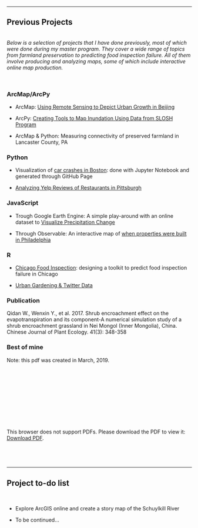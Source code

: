 ------------------------------------------------------------------------------- 




## Previous Projects {.tabset}

<br>
_Below is a selection of projects that I have done previously, most of which were done during my master program. They cover a wide range of topics from farmland preservation to predicting food inspection failure. All of them involve producing and analyzing maps, some of which include interactive online map production._

<br>

### ArcMap/ArcPy



* ArcMap: [Using Remote Sensing to Depict Urban Growth in Beijing](https://drive.google.com/file/d/11ozqnC0L43qK7s1oA31ukD345YNP5w_E/view?usp=sharing)

* ArcPy: [Creating Tools to Map Inundation Using Data from SLOSH Program](https://drive.google.com/open?id=17MmY-m2rLA75zV4NcUpxYbIfEhfrEr0M)

* ArcMap & Python: Measuring connectivity of preserved farmland in Lancaster County, PA



### Python

* Visualization of [car crashes in Boston](https://wxyang007.github.io/datavizmusa620/MUSA620_final/): done with Jupyter Notebook and generated through GitHub Page


* [Analyzing Yelp Reviews of Restaurants in Pittsburgh](yelp.html)





### JavaScript

* Trough Google Earth Engine: A simple play-around with an online dataset to [Visualize Precipitation Change](https://drive.google.com/file/d/1ds8HpX7YqJvhhdkAaZpFBrAT_2koqJWp/view?usp=sharing)


* Through Observable: An interactive map of [when properties were built in Philadelphia](https://observablehq.com/@wenxinyang/musa620-assignment6-part-ii)



### R

* [Chicago Food Inspection](musa507final.html): designing a toolkit to predict food inspection failure in Chicago


* [Urban Gardening & Twitter Data](https://drive.google.com/file/d/1e8l0Jd63YBEMhyl_kCfKUU-txfJUl5X7/view?usp=sharing)


### Publication

Qidan W., Wenxin Y., et al. 2017. Shrub encroachment effect on the evapotranspiration and its component-A numerical simulation study of a shrub encroachment grassland in Nei Mongol (Inner Mongolia), China. Chinese Journal of Plant Ecology. 41(3): 348-358


### Best of mine

Note: this pdf was created in March, 2019.

<object data="/pics/Wenxin_Yang.pdf" type="application/pdf" width="1000px" height="500px">
    <embed src="/pics/Wenxin_Yang.pdf">
        <p>This browser does not support PDFs. Please download the PDF to view it: <a href="/pics/Wenxin_Yang.pdf">Download PDF</a>.</p>
    </embed>
</object>


<br>
-------------------------------------------------------------------------------
------------------------------------------------------------------------------- 

## Project to-do list
<br>

* Explore ArcGIS online and create a story map of the Schuylkill River

* To be continued...
